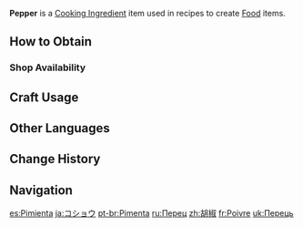 {{Item Infobox
|id           = 100077
|image        = Item Pepper.png
|type         = Cooking Ingredients
|invCategory  = Materials
|description  = Peppery. Cuts through oily flavors and excites the taste buds. Goes best on meat.
|source1      = {{Sold By}}
}}
'''Pepper''' is a [[Cooking Ingredient]] item used in recipes to create [[Food]] items.

==How to Obtain==
===Shop Availability===
{{Shop Availability}}

==Craft Usage==
{{Craft Usage}}

==Other Languages==
{{Other Languages
|default_hidden = 1
|en      = Pepper
|zhs     = 胡椒
|zhs_rm  = Hújiāo
|zht     = 胡椒
|zht_rm  = Hújiāo
|ja      = {{Rubi|コ|胡|ショウ|椒}}
|ja_rm   = Koshou
|ko      = 후추
|ko_rm   = Huchu
|es      = Pimienta
|fr      = Poivre
|ru      = Перец
|th      = Pepper
|vi      = Tiêu
|de      = Pfeffer
|id      = Pepper
|pt      = Pimenta
|tr      = Karabiber
|it      = Pepe
}}

==Change History==
{{Change History|1.0}}

==Navigation==
{{Material Navbox|type=Crafting Materials}}

[[es:Pimienta]]
[[ja:コショウ]]
[[pt-br:Pimenta]]
[[ru:Перец]]
[[zh:胡椒]]
[[fr:Poivre]]
[[uk:Перець]]